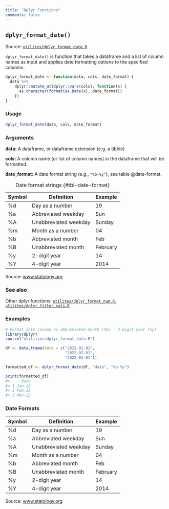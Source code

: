 ```yaml
---
title: "Dplyr Functions"
comments: false
---
```


## `dplyr_format_date()` 

Source: [`utilites/dplyr_format_date.R`](https://github.com/craig-shenton/RAPdown/blob/main/utilities/dplyr_format_date.R)

`dplyr_format_date()` is function that takes a dataframe and a list of column names as input and applies date formatting options to the specified columns.

```r
dplyr_format_date <- function(data, cols, date_format) {
  data %>%
    dplyr::mutate_at(dplyr::vars(cols), function(x) {
      as.character(format(as.Date(x), date_format))
    })
}
```

### Usage

```r
dplyr_format_date(data, cols, date_format)
```

### Arguments

__data:__ A dataframe, or dataframe extension (e.g. a tibble)

__cols:__ A column name (or list of column names) in the dataframe that will be formatted.

__date_format:__ A date format string (e.g., `"%b-%y"`), see table @date-format.

Symbol | Definition | Example
-------|------------|--------
%d | Day as a number | 19
%a | Abbreviated weekday | Sun
%A | Unabbreviated weekday | Sunday
%m | Month as a number | 04
%b | Abbreviated month | Feb
%B | Unabbreviated month | February
%y | 2-digit year | 14
%Y | 4-digit year | 2014

: Date format strings {#tbl-date-format}

Source: [www.statology.org](https://www.statology.org/r-date-format/)


### See also

Other dplyr functions: [`utilites/dplyr_format_num.R`](https://github.com/craig-shenton/RAPdown/blob/main/utilities/dplyr_format_num.R), [`utilites/dplyr_filter_cols.R`](https://github.com/craig-shenton/RAPdown/blob/main/utilities/dplyr_filter_cols.R)

### Examples

```r
# Format date column as abbreviated month (%b) - 2-digit year (%y)
library(dplyr)
source("utilities/dplyr_format_date.R")

df <- data.frame(date = c("2022-01-01",
                          "2022-02-01",
                          "2022-03-01"))

formatted_df <- dplyr_format_date(df, "date", "%b-%y")

print(formatted_df)
#>     date
#> 1 Jan-22
#> 2 Feb-22
#> 3 Mar-22
```

### Date Formats

Symbol | Definition | Example
-------|------------|--------
%d | Day as a number | 19
%a | Abbreviated weekday | Sun
%A | Unabbreviated weekday | Sunday
%m | Month as a number | 04
%b | Abbreviated month | Feb
%B | Unabbreviated month | February
%y | 2-digit year | 14
%Y | 4-digit year | 2014

Source: [www.statology.org](https://www.statology.org/r-date-format/)
